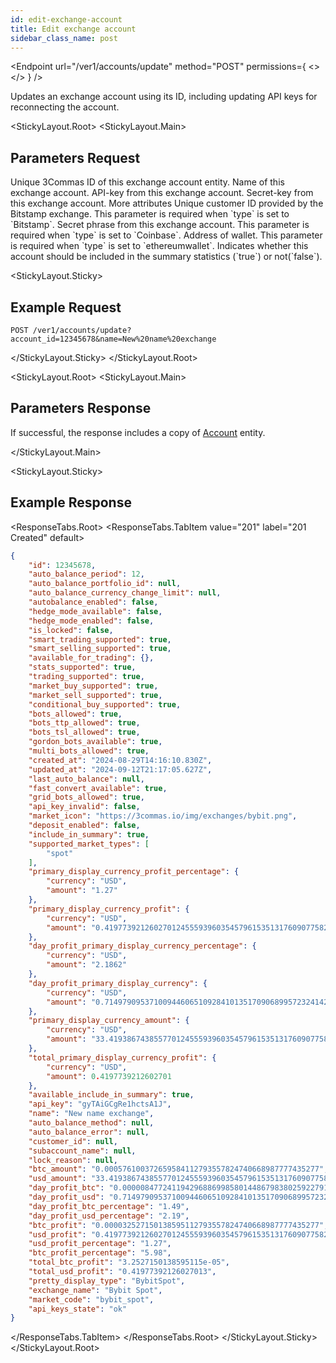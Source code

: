 ```yaml
---
id: edit-exchange-account
title: Edit exchange account
sidebar_class_name: post
---
```



<Endpoint
  url="/ver1/accounts/update"
  method="POST"
  permissions={
    <>
      <Permission title="Permission" description="ACCOUNTS_WRITE" />
      <Permission title="Security" description="SIGNED" />
    </>
  }
/>

Updates an exchange account using its ID, including updating API keys for reconnecting the account.

<StickyLayout.Root>
<StickyLayout.Main>

## Parameters Request

<ApiParam name='account_id' type='integer' id="account_id" required>
   Unique 3Commas ID of this exchange account entity.
</ApiParam>

<ApiParam name='name' type='string' id="name">
    Name of this exchange account.
</ApiParam>

<ApiParam name='api_key' type='string' id="api_key">
   API-key from this exchange account.
</ApiParam>

<ApiParam name='secret' type='string' id="secret">
   Secret-key from this exchange account.
</ApiParam>

<CollapseAll>
<CollapseAllHeading> More attributes <CollapseAllButton /> </CollapseAllHeading>

<CollapsibleApiParam name="customer_id" type="string" id="customer_id">
  Unique customer ID provided by the Bitstamp exchange.
  This parameter is required when `type` is set to `Bitstamp`.
</CollapsibleApiParam>

<CollapsibleApiParam name="passphrase" type="string" id="passphrase">
   Secret phrase from this exchange account. This parameter is required when `type` is set to `Coinbase`.
</CollapsibleApiParam>

<CollapsibleApiParam name="address" type="string" id="address">
   Address of wallet. This parameter is required when `type` is set to `ethereumwallet`.
</CollapsibleApiParam>

<CollapsibleApiParam name="include_in_summary" type="boolean" id="include_in_summary">
   Indicates whether this account should be included in the summary statistics (`true`) or not(`false`).
</CollapsibleApiParam>
</CollapseAll>
</StickyLayout.Main>

<StickyLayout.Sticky>

## Example Request
```
POST /ver1/accounts/update?account_id=12345678&name=New%20name%20exchange
```
</StickyLayout.Sticky>
</StickyLayout.Root>

<StickyLayout.Root>
<StickyLayout.Main>

## Parameters Response
If successful, the response includes a copy of [Account](0.%20Account%20entity.mdx) entity.

</StickyLayout.Main>

<StickyLayout.Sticky>

## Example Response

<ResponseTabs.Root>
<ResponseTabs.TabItem value="201" label="201 Created" default>

```json
{
    "id": 12345678,
    "auto_balance_period": 12,
    "auto_balance_portfolio_id": null,
    "auto_balance_currency_change_limit": null,
    "autobalance_enabled": false,
    "hedge_mode_available": false,
    "hedge_mode_enabled": false,
    "is_locked": false,
    "smart_trading_supported": true,
    "smart_selling_supported": true,
    "available_for_trading": {},
    "stats_supported": true,
    "trading_supported": true,
    "market_buy_supported": true,
    "market_sell_supported": true,
    "conditional_buy_supported": true,
    "bots_allowed": true,
    "bots_ttp_allowed": true,
    "bots_tsl_allowed": true,
    "gordon_bots_available": true,
    "multi_bots_allowed": true,
    "created_at": "2024-08-29T14:16:10.830Z",
    "updated_at": "2024-09-12T21:17:05.627Z",
    "last_auto_balance": null,
    "fast_convert_available": true,
    "grid_bots_allowed": true,
    "api_key_invalid": false,
    "market_icon": "https://3commas.io/img/exchanges/bybit.png",
    "deposit_enabled": false,
    "include_in_summary": true,
    "supported_market_types": [
        "spot"
    ],
    "primary_display_currency_profit_percentage": {
        "currency": "USD",
        "amount": "1.27"
    },
    "primary_display_currency_profit": {
        "currency": "USD",
        "amount": "0.41977392126027012455593960354579615351317609077582"
    },
    "day_profit_primary_display_currency_percentage": {
        "currency": "USD",
        "amount": "2.1862"
    },
    "day_profit_primary_display_currency": {
        "currency": "USD",
        "amount": "0.71497909537100944606510928410135170906899572324142"
    },
    "primary_display_currency_amount": {
        "currency": "USD",
        "amount": "33.41938674385577012455593960354579615351317609077582"
    },
    "total_primary_display_currency_profit": {
        "currency": "USD",
        "amount": 0.4197739212602701
    },
    "available_include_in_summary": true,
    "api_key": "gyTAiGCgRe1hctsA1J",
    "name": "New name exchange",
    "auto_balance_method": null,
    "auto_balance_error": null,
    "customer_id": null,
    "subaccount_name": null,
    "lock_reason": null,
    "btc_amount": "0.000576100372659584112793557824740668987777435277",
    "usd_amount": "33.41938674385577012455593960354579615351317609077582",
    "day_profit_btc": "0.000008477241194296886998580144867983802592279153250469",
    "day_profit_usd": "0.71497909537100944606510928410135170906899572324142",
    "day_profit_btc_percentage": "1.49",
    "day_profit_usd_percentage": "2.19",
    "btc_profit": "0.000032527150138595112793557824740668987777435277",
    "usd_profit": "0.41977392126027012455593960354579615351317609077582",
    "usd_profit_percentage": "1.27",
    "btc_profit_percentage": "5.98",
    "total_btc_profit": "3.2527150138595115e-05",
    "total_usd_profit": "0.41977392126027013",
    "pretty_display_type": "BybitSpot",
    "exchange_name": "Bybit Spot",
    "market_code": "bybit_spot",
    "api_keys_state": "ok"
}
```
  </ResponseTabs.TabItem>
</ResponseTabs.Root>
</StickyLayout.Sticky>
</StickyLayout.Root>
